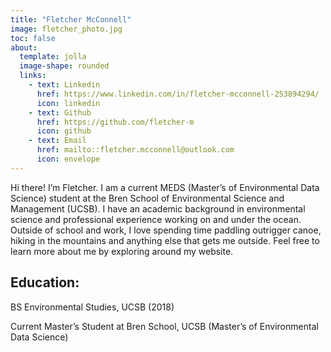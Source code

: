 ```yaml
---
title: "Fletcher McConnell"
image: fletcher_photo.jpg
toc: false
about:
  template: jolla
  image-shape: rounded
  links:
    - text: Linkedin
      href: https://www.linkedin.com/in/fletcher-mcconnell-253894294/
      icon: linkedin
    - text: Github
      href: https://github.com/fletcher-m
      icon: github
    - text: Email
      href: mailto::fletcher.mcconnell@outlook.com
      icon: envelope
---
```



Hi there! I'm Fletcher. I am a current MEDS (Master's of Environmental Data Science) student at the Bren School of Environmental Science and Management (UCSB). I have an academic background in environmental science and professional experience working on and under the ocean. Outside of school and work, I love spending time paddling outrigger canoe, hiking in the mountains and anything else that gets me outside. Feel free to learn more about me by exploring around my website.

## Education:

BS Environmental Studies, UCSB (2018)

Current Master's Student at Bren School, UCSB (Master's of Environmental Data Science)
